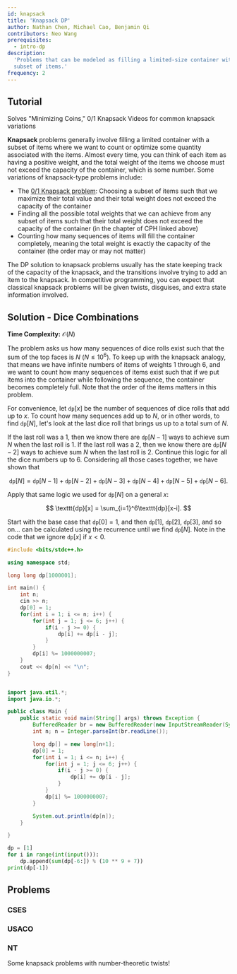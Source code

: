 ---
id: knapsack
title: 'Knapsack DP'
author: Nathan Chen, Michael Cao, Benjamin Qi
contributors: Neo Wang
prerequisites:
  - intro-dp
description:
  'Problems that can be modeled as filling a limited-size container with a
  subset of items.'
frequency: 2
---

<FocusProblem problem="sam" />

## Tutorial

<Resources>
	<Resource source="CPH" title="7.1, 7.4 - Coin, Knapsack Problems" starred>
		Solves "Minimizing Coins," 0/1 Knapsack
	</Resource>
	<Resource
		source="Youtube"
		title="Errichto DP #2 - Coin change, double counting"
		url="https://www.youtube.com/watch?v=1mtvm2ubHCY"
	>
		Videos for common knapsack variations
	</Resource>
</Resources>

**Knapsack** problems generally involve filling a limited container with a
subset of items where we want to count or optimize some quantity associated with
the items. Almost every time, you can think of each item as having a positive
weight, and the total weight of the items we choose must not exceed the capacity
of the container, which is some number. Some variations of knapsack-type
problems include:

- The
  [0/1 Knapsack problem](https://www.geeksforgeeks.org/0-1-knapsack-problem-dp-10/):
  Choosing a subset of items such that we maximize their total value and their
  total weight does not exceed the capacity of the container
- Finding all the possible total weights that we can achieve from any subset of
  items such that their total weight does not exceed the capacity of the
  container (in the chapter of CPH linked above)
- Counting how many sequences of items will fill the container completely,
  meaning the total weight is exactly the capacity of the container (the order
  may or may not matter)

The DP solution to knapsack problems usually has the state keeping track of the
capacity of the knapsack, and the transitions involve trying to add an item to
the knapsack. In competitive programming, you can expect that classical knapsack
problems will be given twists, disguises, and extra state information involved.

## Solution - Dice Combinations

**Time Complexity:** $\mathcal{O}(N)$

The problem asks us how many sequences of dice rolls exist such that the sum of
the top faces is $N$ ($N \leq 10^6$). To keep up with the knapsack analogy, that
means we have infinite numbers of items of weights $1$ through $6$, and we want
to count how many sequences of items exist such that if we put items into the
container while following the sequence, the container becomes completely full.
Note that the order of the items matters in this problem.

For convenience, let $\texttt{dp}[x]$ be the number of sequences of dice rolls
that add up to $x$. To count how many sequences add up to $N$, or in other
words, to find $\texttt{dp}[N]$, let's look at the last dice roll that brings us
up to a total sum of $N$.

If the last roll was a $1$, then we know there are $\texttt{dp}[N-1]$ ways to
achieve sum $N$ when the last roll is $1$. If the last roll was a $2$, then we
know there are $\texttt{dp}[N-2]$ ways to achieve sum $N$ when the last roll is
$2$. Continue this logic for all the dice numbers up to $6$. Considering all
those cases together, we have shown that

$$
\texttt{dp}[N] = \texttt{dp}[N-1] + \texttt{dp}[N-2] + \texttt{dp}[N-3] + \texttt{dp}[N-4] + \texttt{dp}[N-5] + \texttt{dp}[N-6].
$$

Apply that same logic we used for $\texttt{dp}[N]$ on a general $x$:

$$
\texttt{dp}[x] = \sum_{i=1}^6\texttt{dp}[x-i].
$$

Start with the base case that $\texttt{dp}[0] = 1$, and then $\texttt{dp}[1]$,
$\texttt{dp}[2]$, $\texttt{dp}[3]$, and so on... can be calculated using the
recurrence until we find $\texttt{dp}[N]$. Note in the code that we ignore
$\texttt{dp}[x]$ if $x < 0$.

<LanguageSection>

<CPPSection>

```cpp
#include <bits/stdc++.h>

using namespace std;

long long dp[1000001];

int main() {
	int n;
	cin >> n;
	dp[0] = 1;
	for(int i = 1; i <= n; i++) {
		for(int j = 1; j <= 6; j++) {
			if(i - j >= 0) {
				dp[i] += dp[i - j];
			}
		}
		dp[i] %= 1000000007;
	}
	cout << dp[n] << "\n";
}
```

</CPPSection>

<JavaSection>

```java

import java.util.*;
import java.io.*;

public class Main {
	public static void main(String[] args) throws Exception {
		BufferedReader br = new BufferedReader(new InputStreamReader(System.in));
		int n; n = Integer.parseInt(br.readLine());

		long dp[] = new long[n+1];
		dp[0] = 1;
		for(int i = 1; i <= n; i++) {
			for(int j = 1; j <= 6; j++) {
				if(i - j >= 0) {
					dp[i] += dp[i - j];
				}
			}
			dp[i] %= 1000000007;
		}

		System.out.println(dp[n]);
	}

}

```

</JavaSection>

<PySection>

```py
dp = [1]
for i in range(int(input())):
	dp.append(sum(dp[-6:]) % (10 ** 9 + 7))
print(dp[-1])
```

</PySection>

</LanguageSection>

## Problems

### CSES

<Problems problems="knapsack" />

### USACO

<Problems problems="usaco" />

### NT

Some knapsack problems with number-theoretic twists!

<!-- Define the order of permutation $p$ as the number of times you need to apply $p$ to itself to get the identity permutation, or the permutation consisting of integers $1 \cdots N$ where $N$ is the length of permutation $p$.
 -->

<!-- We'll decompose the permutations into disjoint cycles. Then, observe that a cycle of length $l$ takes $l$ operations to match the identity permutation. That means that for $M$ cycles, the permutation requires $LCM(l_1, l_2, \cdots, l_M)$ operations for all the cycles to match the identity permutation.

For a more formal proof, see [this article](http://mathonline.wikidot.com/the-order-of-a-permutation).

</IncompleteSection> -->

<!--

#### Example - Exercise

<FocusProblem problem="permutations" />

Using the fact above, we can rephrase the problem as follows: find the sum of integers $K$ such that there exists an array of lengths $l$ such that

$$
\sum_{i = 1}^{sz(l)} l_i = N
$$

and

$$
LCM(l_1, l_2, \cdots l_{sz(l)}) = K
$$

-->

<Problems problems="nt" />

